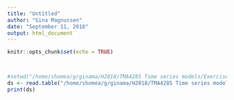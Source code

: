 ```yaml
---
title: "Untitled"
author: "Gina Magnussen"
date: "September 11, 2018"
output: html_document
---
```


```r
knitr::opts_chunk$set(echo = TRUE)




```

```r
#setwd("/home/shomea/g/ginama/H2018/TMA4285 Time series models/Exercise 3 (Project 1)/")
ds <- read.table("/home/shomea/g/ginama/H2018/TMA4285 Time series models/Exercise 3 (Project 1)/DataEx3G14.txt")
print(ds)
```



